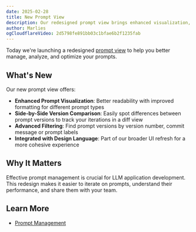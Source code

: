 ```yaml
---
date: 2025-02-28
title: New Prompt View
description: Our redesigned prompt view brings enhanced visualization, version comparison, and search capabilities.
author: Marlies
ogCloudflareVideo: 2d5798fe891bb03c1bfae6b2f1235fab
---
```



<ChangelogHeader />

Today we're launching a redesigned [prompt view](/docs/prompts) to help you better manage, analyze, and optimize your prompts.

## What's New

Our new prompt view offers:

- **Enhanced Prompt Visualization**: Better readability with improved formatting for different prompt types
- **Side-by-Side Version Comparison**: Easily spot differences between prompt versions to track your iterations in a diff view 
- **Advanced Filtering**: Find prompt versions by version number, commit message or prompt labels 
- **Integrated with Design Language**: Part of our broader UI refresh for a more cohesive experience

## Why It Matters

Effective prompt management is crucial for LLM application development. This redesign makes it easier to iterate on prompts, understand their performance, and share them with your team.

## Learn More

- [Prompt Management](/docs/prompts)
